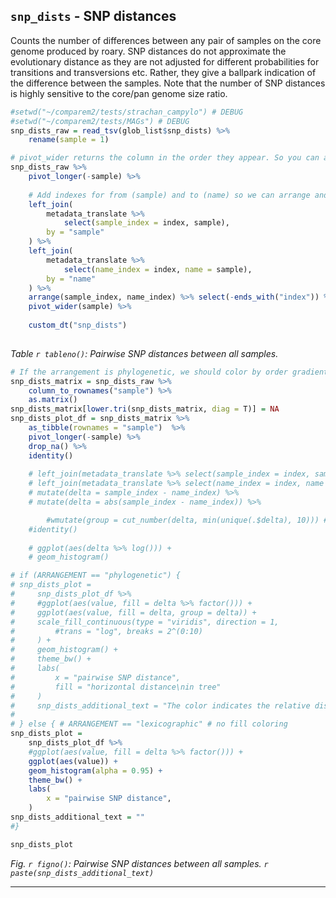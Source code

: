## `snp_dists` - SNP distances

Counts the number of differences between any pair of samples on the core genome produced by roary. SNP distances do not approximate the evolutionary distance as they are not adjusted for different probabilities for transitions and transversions etc. Rather, they give a ballpark indication of the difference between the samples. Note that the number of SNP distances is highly sensitive to the core/pan genome size ratio.


```r
#setwd("~/comparem2/tests/strachan_campylo") # DEBUG
#setwd("~/comparem2/tests/MAGs") # DEBUG
snp_dists_raw = read_tsv(glob_list$snp_dists) %>% 
    rename(sample = 1)

# pivot_wider returns the column in the order they appear. So you can arrange the data in the order you want before using pivot_wider. 
snp_dists_raw %>% 
    pivot_longer(-sample) %>%
    
    # Add indexes for from (sample) and to (name) so we can arrange and pivot out to the correct column order.
    left_join(
        metadata_translate %>% 
            select(sample_index = index, sample),
        by = "sample"
    ) %>% 
    left_join(
        metadata_translate %>% 
            select(name_index = index, name = sample),
        by = "name"
    ) %>% 
    arrange(sample_index, name_index) %>% select(-ends_with("index")) %>% # After arranging, we're done with the indexes.
    pivot_wider(sample) %>% 
    
    custom_dt("snp_dists")
    

```
*Table `r tableno()`: Pairwise SNP distances between all samples.*




```r

# If the arrangement is phylogenetic, we should color by order gradient to highlight the clusters.
snp_dists_matrix = snp_dists_raw %>% 
    column_to_rownames("sample") %>% 
    as.matrix()
snp_dists_matrix[lower.tri(snp_dists_matrix, diag = T)] = NA
snp_dists_plot_df = snp_dists_matrix %>%
    as_tibble(rownames = "sample")  %>% 
    pivot_longer(-sample) %>%
    drop_na() %>% 
    identity()
    
    # left_join(metadata_translate %>% select(sample_index = index, sample)) %>% 
    # left_join(metadata_translate %>% select(name_index = index, name = sample)) %>% 
    # mutate(delta = sample_index - name_index) %>% 
    # mutate(delta = abs(sample_index - name_index)) %>% 

        #wmutate(group = cut_number(delta, min(unique(.$delta), 10))) # DISABLED
    #identity()
    
    # ggplot(aes(delta %>% log())) + 
    # geom_histogram() 

# if (ARRANGEMENT == "phylogenetic") {
# snp_dists_plot = 
#     snp_dists_plot_df %>% 
#     #ggplot(aes(value, fill = delta %>% factor())) +
#     ggplot(aes(value, fill = delta, group = delta)) +
#     scale_fill_continuous(type = "viridis", direction = 1,
#         #trans = "log", breaks = 2^(0:10)
#     ) +
#     geom_histogram() + 
#     theme_bw() + 
#     labs(
#         x = "pairwise SNP distance", 
#         fill = "horizontal distance\nin tree"
#     )
#     snp_dists_additional_text = "The color indicates the relative distance for the pair when considering the index positions of a phylogenetic tree resembling the samples which is produced with mashtree. The index positions in a phylogenetic tree can be haphazard, but will always correlate with kinship."
# 
# } else { # ARRANGEMENT == "lexicographic" # no fill coloring
snp_dists_plot = 
    snp_dists_plot_df %>% 
    #ggplot(aes(value, fill = delta %>% factor())) +
    ggplot(aes(value)) +
    geom_histogram(alpha = 0.95) + 
    theme_bw() + 
    labs(
        x = "pairwise SNP distance", 
    ) 
snp_dists_additional_text = ""
#}

snp_dists_plot


```
*Fig. `r figno()`: Pairwise SNP distances between all samples. `r paste(snp_dists_additional_text)`*




---